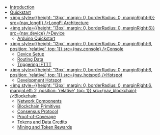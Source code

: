 
- [Introduction](/)
- [Quickstart](/quickstart)
- [<img style={{height: '13px', margin: 0, borderRadius: 0, marginRight:6}} src={nav_longfi} />LongFi Architecture](/longfi)
- [<img style={{height: '13px', margin: 0, borderRadius: 0, marginRight:6}} src={nav_device} />Device](/device)
  - [Arduino Quickstart](/device/arduino-quickstart)
- [<img style={{height: '12px', margin: 0, borderRadius: 0, marginRight:6, position: 'relative', top: 1}} src={nav_console} />Console](/console)
  - [Device Setup](/console/setup-device)
  - [Routing Data](/console/routing-data)
  - [Triggering IFTTT](/console/trigger-ifttt)
- [<img style={{height: '13px', margin: 0, borderRadius: 0, marginRight:6, position: 'relative', top: 1}} src={nav_hotspot} />Hotspot](/hotspot)
  - [Development Hotspot](/hotspot/developer-setup)
- [<img style={{height: '13px', margin: 0, borderRadius: 0, marginRight:6, marginLeft: 2, position: 'relative', top: 1}} src={nav_blockchain} />Blockchain](/blockchain)
  - [Network Components](/blockchain/network-components)
  - [Blockchain Primitives](/blockchain/blockchain-primitives)
  - [Consensus Protocol](/blockchain/consensus-protocol)
  - [Proof-of-Coverage](/blockchain/proof-of-coverage)
  - [Tokens and Data Credits](/blockchain/tokens)
  - [Mining and Token Rewards](/blockchain/mining-token-rewards) 
  
  